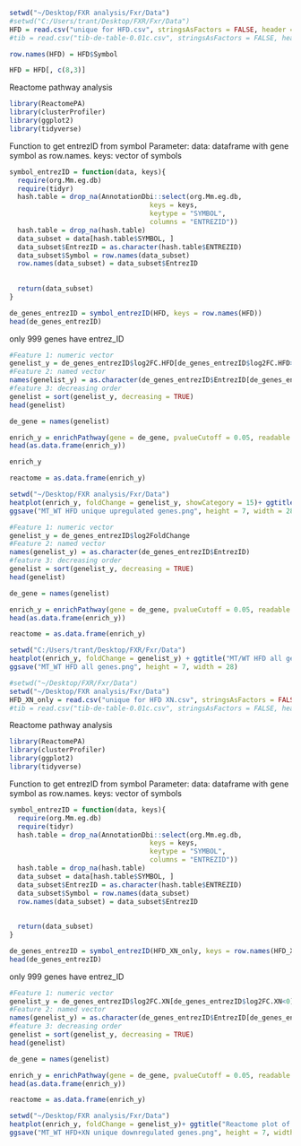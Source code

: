 ```r
setwd("~/Desktop/FXR analysis/Fxr/Data")
#setwd("C:/Users/trant/Desktop/FXR/Fxr/Data")
HFD = read.csv("unique for HFD.csv", stringsAsFactors = FALSE, header = TRUE, row.names = 1)
#tib = read.csv("tib-de-table-0.01c.csv", stringsAsFactors = FALSE, header = TRUE)
```

```r
row.names(HFD) = HFD$Symbol
```




```r
HFD = HFD[, c(8,3)]
```


Reactome pathway analysis

```r
library(ReactomePA)
library(clusterProfiler)
library(ggplot2)
library(tidyverse)
```

Function to get entrezID from symbol
Parameter:
  data: dataframe with gene symbol as row.names.
  keys: vector of symbols
```r
symbol_entrezID = function(data, keys){
  require(org.Mm.eg.db)
  require(tidyr)
  hash.table = drop_na(AnnotationDbi::select(org.Mm.eg.db,
                                   keys = keys,
                                   keytype = "SYMBOL",
                                   columns = "ENTREZID"))
  hash.table = drop_na(hash.table)
  data_subset = data[hash.table$SYMBOL, ]
  data_subset$EntrezID = as.character(hash.table$ENTREZID)
  data_subset$Symbol = row.names(data_subset)
  row.names(data_subset) = data_subset$EntrezID
  
  
  return(data_subset)
}
```

```r
de_genes_entrezID = symbol_entrezID(HFD, keys = row.names(HFD))
head(de_genes_entrezID)
```


only 999 genes have entrez_ID



```r
#Feature 1: numeric vector
genelist_y = de_genes_entrezID$log2FC.HFD[de_genes_entrezID$log2FC.HFD>0]
#Feature 2: named vector
names(genelist_y) = as.character(de_genes_entrezID$EntrezID[de_genes_entrezID$log2FC.HFD>0])
#feature 3: decreasing order
genelist = sort(genelist_y, decreasing = TRUE)
head(genelist)
```


```r
de_gene = names(genelist)
```

```r
enrich_y = enrichPathway(gene = de_gene, pvalueCutoff = 0.05, readable = T, organism = "mouse")
head(as.data.frame(enrich_y))
```

```r
enrich_y
```


```r
reactome = as.data.frame(enrich_y)
```

```r
setwd("~/Desktop/FXR analysis/Fxr/Data")
heatplot(enrich_y, foldChange = genelist_y, showCategory = 15)+ ggtitle("reactome plot of upregulated genes present only in HFD")+ scale_fill_gradient(low = "pink", high = "red")
ggsave("MT_WT HFD unique upregulated genes.png", height = 7, width = 28)
```

```r
#Feature 1: numeric vector
genelist_y = de_genes_entrezID$log2FoldChange
#Feature 2: named vector
names(genelist_y) = as.character(de_genes_entrezID$EntrezID)
#feature 3: decreasing order
genelist = sort(genelist_y, decreasing = TRUE)
head(genelist)
```


```r
de_gene = names(genelist)
```

```r
enrich_y = enrichPathway(gene = de_gene, pvalueCutoff = 0.05, readable = T, organism = "mouse")
head(as.data.frame(enrich_y))
```


```r
reactome = as.data.frame(enrich_y)
```

```r
setwd("C:/Users/trant/Desktop/FXR/Fxr/Data")
heatplot(enrich_y, foldChange = genelist_y) + ggtitle("MT/WT HFD all genes") + scale_fill_distiller(type = "div", palette = "RdBu", direction = -1)
ggsave("MT_WT HFD all genes.png", height = 7, width = 28)
```


```r
#setwd("~/Desktop/FXR/Fxr/Data")
setwd("~/Desktop/FXR analysis/Fxr/Data")
HFD_XN_only = read.csv("unique for HFD XN.csv", stringsAsFactors = FALSE, header = TRUE, row.names = 1)
#tib = read.csv("tib-de-table-0.01c.csv", stringsAsFactors = FALSE, header = TRUE)
```


Reactome pathway analysis

```r
library(ReactomePA)
library(clusterProfiler)
library(ggplot2)
library(tidyverse)
```

Function to get entrezID from symbol
Parameter:
  data: dataframe with gene symbol as row.names.
  keys: vector of symbols
```r
symbol_entrezID = function(data, keys){
  require(org.Mm.eg.db)
  require(tidyr)
  hash.table = drop_na(AnnotationDbi::select(org.Mm.eg.db,
                                   keys = keys,
                                   keytype = "SYMBOL",
                                   columns = "ENTREZID"))
  hash.table = drop_na(hash.table)
  data_subset = data[hash.table$SYMBOL, ]
  data_subset$EntrezID = as.character(hash.table$ENTREZID)
  data_subset$Symbol = row.names(data_subset)
  row.names(data_subset) = data_subset$EntrezID
  
  
  return(data_subset)
}
```

```r
de_genes_entrezID = symbol_entrezID(HFD_XN_only, keys = row.names(HFD_XN_only))
head(de_genes_entrezID)
```


only 999 genes have entrez_ID



```r
#Feature 1: numeric vector
genelist_y = de_genes_entrezID$log2FC.XN[de_genes_entrezID$log2FC.XN<0]
#Feature 2: named vector
names(genelist_y) = as.character(de_genes_entrezID$EntrezID[de_genes_entrezID$log2FC.XN<0])
#feature 3: decreasing order
genelist = sort(genelist_y, decreasing = TRUE)
head(genelist)
```


```r
de_gene = names(genelist)
```

```r
enrich_y = enrichPathway(gene = de_gene, pvalueCutoff = 0.05, readable = T, organism = "mouse")
head(as.data.frame(enrich_y))
```


```r
reactome = as.data.frame(enrich_y)
```

```r
setwd("~/Desktop/FXR analysis/Fxr/Data")
heatplot(enrich_y, foldChange = genelist_y)+ ggtitle("Reactome plot of downregulated genes (MT/WT) present only in the HFD+XN group") + scale_fill_gradient(low = "blue", high = "white")
ggsave("MT_WT HFD+XN unique downregulated genes.png", height = 7, width = 28)
```

